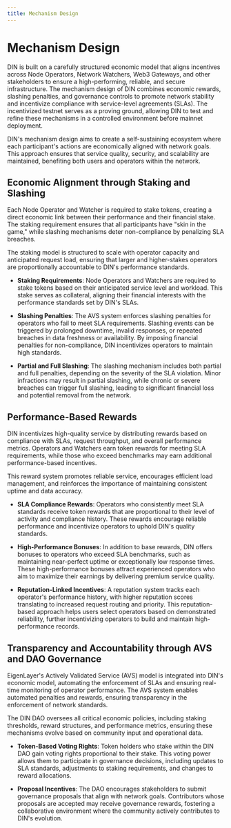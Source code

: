 ```yaml
---
title: Mechanism Design
---
```


# Mechanism Design

DIN is built on a carefully structured economic model that aligns incentives across Node Operators, Network Watchers, Web3 Gateways, and other stakeholders to ensure a high-performing, reliable, and secure infrastructure. The mechanism design of DIN combines economic rewards, slashing penalties, and governance controls to promote network stability and incentivize compliance with service-level agreements (SLAs). The incentivized testnet serves as a proving ground, allowing DIN to test and refine these mechanisms in a controlled environment before mainnet deployment.

DIN's mechanism design aims to create a self-sustaining ecosystem where each participant's actions are economically aligned with network goals. This approach ensures that service quality, security, and scalability are maintained, benefiting both users and operators within the network.

## Economic Alignment through Staking and Slashing

Each Node Operator and Watcher is required to stake tokens, creating a direct economic link between their performance and their financial stake. The staking requirement ensures that all participants have "skin in the game," while slashing mechanisms deter non-compliance by penalizing SLA breaches.

The staking model is structured to scale with operator capacity and anticipated request load, ensuring that larger and higher-stakes operators are proportionally accountable to DIN's performance standards.

- **Staking Requirements**: Node Operators and Watchers are required to stake tokens based on their anticipated service level and workload. This stake serves as collateral, aligning their financial interests with the performance standards set by DIN's SLAs.

- **Slashing Penalties**: The AVS system enforces slashing penalties for operators who fail to meet SLA requirements. Slashing events can be triggered by prolonged downtime, invalid responses, or repeated breaches in data freshness or availability. By imposing financial penalties for non-compliance, DIN incentivizes operators to maintain high standards.

- **Partial and Full Slashing**: The slashing mechanism includes both partial and full penalties, depending on the severity of the SLA violation. Minor infractions may result in partial slashing, while chronic or severe breaches can trigger full slashing, leading to significant financial loss and potential removal from the network.

## Performance-Based Rewards

DIN incentivizes high-quality service by distributing rewards based on compliance with SLAs, request throughput, and overall performance metrics. Operators and Watchers earn token rewards for meeting SLA requirements, while those who exceed benchmarks may earn additional performance-based incentives.

This reward system promotes reliable service, encourages efficient load management, and reinforces the importance of maintaining consistent uptime and data accuracy.

- **SLA Compliance Rewards**: Operators who consistently meet SLA standards receive token rewards that are proportional to their level of activity and compliance history. These rewards encourage reliable performance and incentivize operators to uphold DIN's quality standards.

- **High-Performance Bonuses**: In addition to base rewards, DIN offers bonuses to operators who exceed SLA benchmarks, such as maintaining near-perfect uptime or exceptionally low response times. These high-performance bonuses attract experienced operators who aim to maximize their earnings by delivering premium service quality.

- **Reputation-Linked Incentives**: A reputation system tracks each operator's performance history, with higher reputation scores translating to increased request routing and priority. This reputation-based approach helps users select operators based on demonstrated reliability, further incentivizing operators to build and maintain high-performance records.

## Transparency and Accountability through AVS and DAO Governance

EigenLayer's Actively Validated Service (AVS) model is integrated into DIN's economic model, automating the enforcement of SLAs and ensuring real-time monitoring of operator performance. The AVS system enables automated penalties and rewards, ensuring transparency in the enforcement of network standards.

The DIN DAO oversees all critical economic policies, including staking thresholds, reward structures, and performance metrics, ensuring these mechanisms evolve based on community input and operational data.

- **Token-Based Voting Rights**: Token holders who stake within the DIN DAO gain voting rights proportional to their stake. This voting power allows them to participate in governance decisions, including updates to SLA standards, adjustments to staking requirements, and changes to reward allocations.

- **Proposal Incentives**: The DAO encourages stakeholders to submit governance proposals that align with network goals. Contributors whose proposals are accepted may receive governance rewards, fostering a collaborative environment where the community actively contributes to DIN's evolution.
